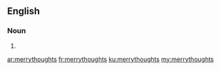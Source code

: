 ==English==

===Noun===
{{head|en|noun plural form}}

# {{plural of|merrythought|lang=en}}

[[ar:merrythoughts]]
[[fr:merrythoughts]]
[[ku:merrythoughts]]
[[my:merrythoughts]]